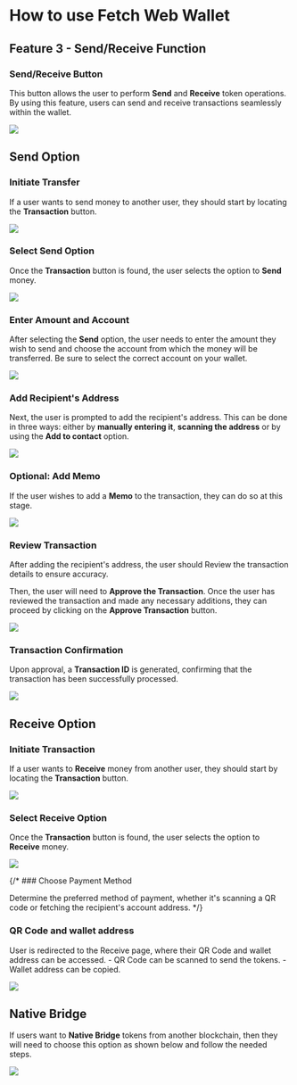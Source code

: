 # How to use Fetch Web Wallet

## Feature 3 - Send/Receive Function

### Send/Receive Button

This button allows the user to perform **Send** and **Receive** token operations. By using this feature, users can send and receive transactions seamlessly within the wallet.

![](src/images/guides/wallet/send-web-wallet_01.png)

## Send Option

### Initiate Transfer

If a user wants to send money to another user, they should start by locating the **Transaction** button.

![](src/images/guides/wallet/send-web-wallet_11.png)

### Select Send Option

Once the **Transaction** button is found, the user selects the option to **Send** money.

![](src/images/guides/wallet/send-web-wallet_10.png)

### Enter Amount and Account

After selecting the **Send** option, the user needs to enter the amount they wish to send and choose the account from which the money will be transferred. Be sure to select the correct account on your wallet.

![](src/images/guides/wallet/send-web-wallet_02.png)

### Add Recipient's Address

Next, the user is prompted to add the recipient's address. This can be done in three ways: either by **manually entering it**, **scanning the address** or by using the **Add to contact** option.

![](src/images/guides/wallet/send-web-wallet_03.png)

### Optional: Add Memo

If the user wishes to add a **Memo** to the transaction, they can do so at this stage.

![](src/images/guides/wallet/send-web-wallet_04.png)

### Review Transaction

After adding the recipient's address, the user should Review the transaction details to ensure accuracy.

Then, the user will need to **Approve the Transaction**. Once the user has reviewed the transaction and made any necessary additions, they can proceed by clicking on the **Approve Transaction** button.

![](src/images/guides/wallet/send-web-wallet_05.png)

### Transaction Confirmation

Upon approval, a **Transaction ID** is generated, confirming that the transaction has been successfully processed.

![](src/images/guides/wallet/send-web-wallet_06.png)

## Receive Option

### Initiate Transaction

If a user wants to **Receive** money from another user, they should start by locating the **Transaction** button.

![](src/images/guides/wallet/send-web-wallet_01.png)

### Select Receive Option

Once the **Transaction** button is found, the user selects the option to **Receive** money.

![](src/images/guides/wallet/send-web-wallet_07.png)

{/* ### Choose Payment Method

Determine the preferred method of payment, whether it's scanning a QR code or fetching the recipient's account address.
*/}
### QR Code and wallet address

User is redirected to the Receive page, where their QR Code and wallet address can be accessed.
    - QR Code can be scanned to send the tokens.
    - Wallet address can be copied.

![](src/images/guides/wallet/send-web-wallet_08.png)

## Native Bridge

If users want to **Native Bridge** tokens from another blockchain, then they will need to choose this option as shown below and follow the needed steps.

![](src/images/guides/wallet/send-web-wallet_09.png)
